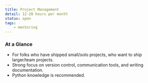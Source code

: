 ```yaml
---
title: Project Management
detail: 12-20 hours per month
status: open
tags:
    - mentoring
---
```


### At a Glance

-   For folks who have shipped small/solo projects, who want to ship larger/team projects.
-   Strong focus on version control, communication tools, and writing documentation.
-   Python knowledge is recommended.
